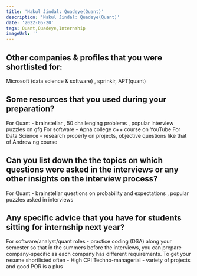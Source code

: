 ```yaml
---
title: 'Nakul Jindal: Quadeye(Quant)'
description: 'Nakul Jindal: Quadeye(Quant)'
date: '2022-05-20'
tags: Quant,Quadeye,Internship
imageUrl: ''
---
```


## Other companies & profiles that you were shortlisted for:
Microsoft (data science & software) , sprinklr, APT(quant)

## Some resources that you used during your preparation?
For Quant - brainstellar , 50 challenging problems , popular interview puzzles on gfg 
For software - Apna college c++ course on YouTube 
For Data Science - research properly on projects, objective questions like that of Andrew ng course

## Can you list down the the topics on which questions were asked in the interviews or any other insights on the interview process?
For Quant - brainstellar questions on probability and expectations , popular puzzles asked in interviews 

## Any specific advice that you have for students sitting for internship next year?
For software/analyst/quant roles - practice coding (DSA) along your semester so that in the summers before the interviews, you can prepare company-specific as each company has different requirements. 
To get your resume shortlisted often - High CPI
Techno-managerial - variety of projects and good POR is a plus 

